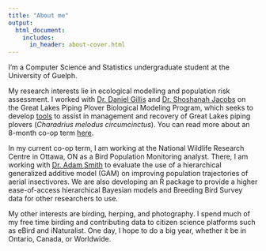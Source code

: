 ```yaml
---
title: "About me"
output:
  html_document:
    includes:
      in_header: about-cover.html
---
```


I'm a Computer Science and Statistics undergraduate student at the University of Guelph.

My research interests lie in ecological modelling and population risk assessment. I worked with [Dr. Daniel Gillis](https://danielgillis.wordpress.com/) and [Dr. Shoshanah Jacobs](https://www.uoguelph.ca/ib/jacobs) on the Great Lakes Piping Plover Biological Modeling Program, which seeks to develop [tools](https://github.com/BrandonEdwards/melodus) to assist in management and recovery of Great Lakes piping plovers (*Charadrius melodus circumcinctus*). You can read more about an 8-month co-op term [here](wt1.html).

In my current co-op term, I am working at the National Wildlife Research Centre in Ottawa, ON as a Bird Population Monitoring analyst. There, I am working with [Dr. Adam Smith](https://carleton.ca/biology/people/adam-smith/) to evaluate the use of a hierarchical generalized additive model (GAM) on improving population trajectories of aerial insectivores. We are also developing an R package to provide a higher ease-of-access hierarchical Bayesian models and Breeding Bird Survey data for other researchers to use.

My other interests are birding, herping, and photography. I spend much of my free time birding and contributing data to citizen science platforms such as eBird and iNaturalist. One day, I hope to do a big year, whether it be in Ontario, Canada, or Worldwide.